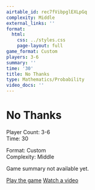 ```yaml
---
airtable_id: rec7fVibpglEXLpGq
complexity: Middle
external_links: ''
format:
  html:
    css: ../styles.css
    page-layout: full
game_format: Custom
players: 3-6
summary: ''
time: '30'
title: No Thanks
type: Mathematics/Probability
video_docs: ''
---
```


# No Thanks

:::{.game-info-box}
:::{.game-stats}
:::{.left-stats}
Player Count: 3-6  
Time: 30
:::
:::{.right-stats}
Format: Custom  
Complexity: Middle
:::
:::
:::

Game summary not available yet.

:::{.game-actions}
<a href="#" class="btn btn-play"><i class="fa fa-gamepad"></i> Play the game</a>
<a href="#" class="btn btn-watch"><i class="fa fa-video"></i> Watch a video</a>
:::